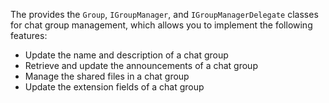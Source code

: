 <PlatformWrapper platform="windows">

The <Vg k="CHAT_SDK"/> provides the `Group`, `IGroupManager`, and `IGroupManagerDelegate` classes for chat group management, which allows you to implement the following features:

- Update the name and description of a chat group
- Retrieve and update the announcements of a chat group
- Manage the shared files in a chat group
- Update the extension fields of a chat group

</PlatformWrapper>